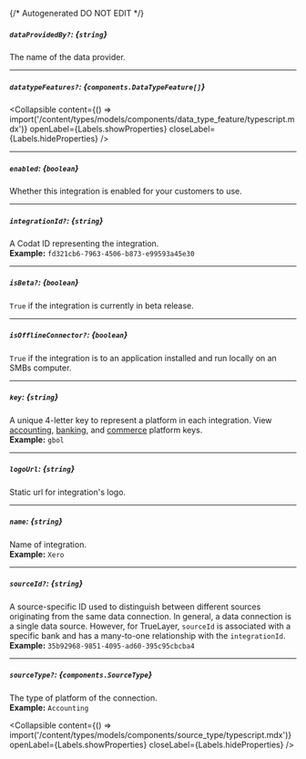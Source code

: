 {/* Autogenerated DO NOT EDIT  */}

##### `dataProvidedBy?`: *{`string`}*
The name of the data provider.

---
##### `datatypeFeatures?`: *{`components.DataTypeFeature[]`}*

<Collapsible content={() => import('/content/types/models/components/data_type_feature/typescript.mdx')} openLabel={Labels.showProperties} closeLabel={Labels.hideProperties} />


---
##### `enabled`: *{`boolean`}*
Whether this integration is enabled for your customers to use.

---
##### `integrationId?`: *{`string`}*
A Codat ID representing the integration.
<br/>
**Example:** `fd321cb6-7963-4506-b873-e99593a45e30`

---
##### `isBeta?`: *{`boolean`}*
`True` if the integration is currently in beta release.

---
##### `isOfflineConnector?`: *{`boolean`}*
`True` if the integration is to an application installed and run locally on an SMBs computer.

---
##### `key`: *{`string`}*
A unique 4\-letter key to represent a platform in each integration. View [accounting](https://docs.codat.io/integrations/accounting/overview\#platform\-keys), [banking](https://docs.codat.io/integrations/banking/overview\#platform\-keys), and [commerce](https://docs.codat.io/integrations/commerce/overview\#platform\-keys) platform keys.
<br/>
**Example:** `gbol`

---
##### `logoUrl`: *{`string`}*
Static url for integration's logo.

---
##### `name`: *{`string`}*
Name of integration.
<br/>
**Example:** `Xero`

---
##### `sourceId?`: *{`string`}*
A source\-specific ID used to distinguish between different sources originating from the same data connection. In general, a data connection is a single data source. However, for TrueLayer, `sourceId` is associated with a specific bank and has a many\-to\-one relationship with the `integrationId`.
<br/>
**Example:** `35b92968-9851-4095-ad60-395c95cbcba4`

---
##### `sourceType?`: *{`components.SourceType`}*
The type of platform of the connection.
<br/>
**Example:** `Accounting`

<Collapsible content={() => import('/content/types/models/components/source_type/typescript.mdx')} openLabel={Labels.showProperties} closeLabel={Labels.hideProperties} />



